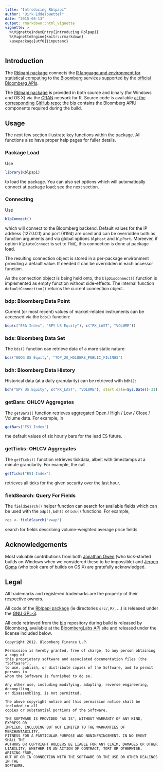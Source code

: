 ```yaml
---
title: "Introducing Rblpapi"
author: "Dirk Eddelbuettel"
date: "2015-08-13"
output: rmarkdown::html_vignette
vignette: >
  %\VignetteIndexEntry{Introducing Rblpapi}
  %\VignetteEngine{knitr::rmarkdown}
  \usepackage[utf8]{inputenc}
---
```


## Introduction

The [Rblpapi package](https://github.com/Rblp/Rblpapi) connects the
[R language and environment for statistical computing](http://www.r-project.org)
to the [Bloomberg](http://www.bloomberg.com) services supported by the
[official Bloomberg APIs](http://www.bloomberglabs.com/api/).

The [Rblpapi package](https://github.com/Rblp/Rblpapi) is provided in both
source and binary (for Windows and OS X) via the
[CRAN](http://cran.r-project.org) network for R.  Source code is available
[at the corresponding GitHub repo](https://github.com/Rblp/Rblpapi); the
[blp](https://github.com/Rblp/blp) contains the Bloomberg APIU components
required during the build.

## Usage

The next few section illustrate key functions within the package. All
functions also have proper help pages for fuller details.

### Package Load

Use

```r
library(Rblpapi)
````

to load the package.  You can also set options which will
automatically connect at package load; see the next section.

### Connecting

Use

```r
blpConnect()
```

which will connect to the Bloomberg backend. Default values for the IP
address (127.0.0.1) and port (8194) are used and can be overridden both as
function arguments and via global options `blpHost` and `blpPort`.  Moreever,
if option `blpAutoConnect` is set to `TRUE`, this connection is done at
package load.

The resulting connection object is stored in a per-package environment providing
a default value.  If needed it can be overridden in each accessor function.

As the connection object is being held onto, the `blpDisconnect()`
function is implemented as empty function without side-effects.  The internal
function `defaultConnection()` returns the current connection object.

### bdp: Bloomberg Data Point

Current (or most recent) values of market-related instruments can be accessed
via the `bdp()` function:

```r
bdp(c("ESA Index", "SPY US Equity"), c("PX_LAST", "VOLUME"))
```

### bds: Bloomberg Data Set 

The `bds()` function can retrieve data of a more static nature:

```r
bds("GOOG US Equity", "TOP_20_HOLDERS_PUBLIC_FILINGS")
```

### bdh: Bloomberg Data History

Historical data (at a daily granularity) can be retrieved with `bdh()`:

```r
bdh("SPY US Equity", c("PX_LAST", "VOLUME"), start.date=Sys.Date()-31)
```

### getBars: OHLCV Aggregates

The `getBars()` function retrieves aggregated Open / High / Low /
Close / Volume data. For example, in

```r
getBars("ES1 Index")
```

the default values of six hourly bars for the lead ES future.

### getTicks: OHLCV Aggregates


The `getTicks()` function retrieves tickdata, albeit with timestamps
at a minute granularity.  For example, the call

```r
getTicks("ES1 Index")
```

retrieves all ticks for the given security over the last hour. 

### fieldSearch: Query For Fields

The `fieldSearch()` helper function can search for available fields
which can be used with the `bdp()`, `bdh()` or `bds()` functions. For example,

```r
res <- fieldSearch("vwap")
```

search for fields describing volume-weighted average price fields

## Acknowledgements

Most valuable contributions from both
[Jonathan Owen](https://github.com/jrowen) (who kick-started builds on
Windows when we considered these to be impossible) and
[Jeroen Ooms](https://jeroenooms.github.io/) (who took care of builds on OS
X) are gratefully acknowledged.

## Legal

All trademarks and registered trademarks are the property of their respective owners.

All code of the [Rblpapi package](https://github.com/Rblp/Rblpapi) (ie
directories `src/`, `R/`, ...) is released under the
[GNU GPL-3](http://www.gnu.org/licenses/gpl-3.0.en.html).

All code retrieved from the [blp](https://github.com/Rblp/blp) repository
during build is released by Bloomberg, available at the
[BloombergLabs API](http://www.bloomberglabs.com/api/libraries/) site
and released under the license included below.

```
Copyright 2012. Bloomberg Finance L.P.

Permission is hereby granted, free of charge, to any person obtaining a copy of
this proprietary software and associated documentation files (the "Software"),
to use, publish, or distribute copies of the Software, and to permit persons to
whom the Software is furnished to do so.

Any other use, including modifying, adapting, reverse engineering, decompiling,
or disassembling, is not permitted.

The above copyright notice and this permission notice shall be included in all
copies or substantial portions of the Software.

THE SOFTWARE IS PROVIDED "AS IS", WITHOUT WARRANTY OF ANY KIND, EXPRESS OR
IMPLIED, INCLUDING BUT NOT LIMITED TO THE WARRANTIES OF MERCHANTABILITY,
FITNESS FOR A PARTICULAR PURPOSE AND NONINFRINGEMENT. IN NO EVENT SHALL THE
AUTHORS OR COPYRIGHT HOLDERS BE LIABLE FOR ANY CLAIM, DAMAGES OR OTHER
LIABILITY, WHETHER IN AN ACTION OF CONTRACT, TORT OR OTHERWISE, ARISING FROM,
OUT OF OR IN CONNECTION WITH THE SOFTWARE OR THE USE OR OTHER DEALINGS IN THE
SOFTWARE.
```
